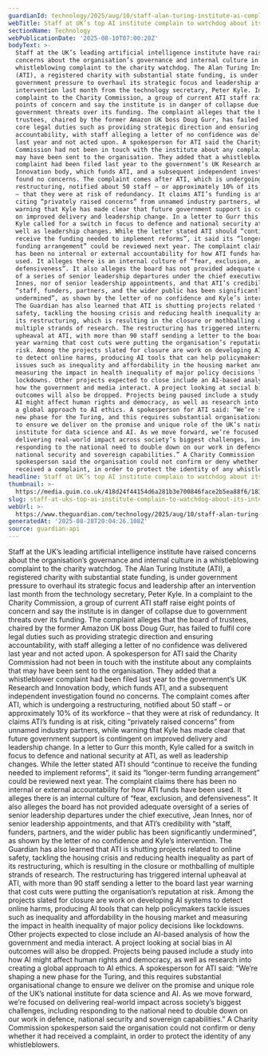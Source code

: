 ```yaml
---
guardianId: technology/2025/aug/10/staff-alan-turing-institute-ai-complain-watchdog
webTitle: Staff at UK’s top AI institute complain to watchdog about its internal culture
sectionName: Technology
webPublicationDate: '2025-08-10T07:00:20Z'
bodyText: >-
  Staff at the UK’s leading artificial intelligence institute have raised
  concerns about the organisation’s governance and internal culture in a
  whistleblowing complaint to the charity watchdog. The Alan Turing Institute
  (ATI), a registered charity with substantial state funding, is under
  government pressure to overhaul its strategic focus and leadership after an
  intervention last month from the technology secretary, Peter Kyle. In a
  complaint to the Charity Commission, a group of current ATI staff raise eight
  points of concern and say the institute is in danger of collapse due to
  government threats over its funding. The complaint alleges that the board of
  trustees, chaired by the former Amazon UK boss Doug Gurr, has failed to fulfil
  core legal duties such as providing strategic direction and ensuring
  accountability, with staff alleging a letter of no confidence was delivered
  last year and not acted upon. A spokesperson for ATI said the Charity
  Commission had not been in touch with the institute about any complaints that
  may have been sent to the organisation. They added that a whistleblower
  complaint had been filed last year to the government’s UK Research and
  Innovation body, which funds ATI, and a subsequent independent investigation
  found no concerns. The complaint comes after ATI, which is undergoing a
  restructuring, notified about 50 staff – or approximately 10% of its workforce
  – that they were at risk of redundancy. It claims ATI’s funding is at risk,
  citing “privately raised concerns” from unnamed industry partners, while
  warning that Kyle has made clear that future government support is contingent
  on improved delivery and leadership change. In a letter to Gurr this month,
  Kyle called for a switch in focus to defence and national security at ATI, as
  well as leadership changes. While the letter stated ATI should “continue to
  receive the funding needed to implement reforms”, it said its “longer-term
  funding arrangement” could be reviewed next year. The complaint claims there
  has been no internal or external accountability for how ATI funds have been
  used. It alleges there is an internal culture of “fear, exclusion, and
  defensiveness”. It also alleges the board has not provided adequate oversight
  of a series of senior leadership departures under the chief executive, Jean
  Innes, nor of senior leadership appointments, and that ATI’s credibility with
  “staff, funders, partners, and the wider public has been significantly
  undermined”, as shown by the letter of no confidence and Kyle’s intervention.
  The Guardian has also learned that ATI is shutting projects related to online
  safety, tackling the housing crisis and reducing health inequality as part of
  its restructuring, which is resulting in the closure or mothballing of
  multiple strands of research. The restructuring has triggered internal
  upheaval at ATI, with more than 90 staff sending a letter to the board last
  year warning that cost cuts were putting the organisation’s reputation at
  risk. Among the projects slated for closure are work on developing AI systems
  to detect online harms, producing AI tools that can help policymakers tackle
  issues such as inequality and affordability in the housing market and
  measuring the impact in health inequality of major policy decisions like
  lockdowns. Other projects expected to close include an AI-based analysis of
  how the government and media interact. A project looking at social bias in AI
  outcomes will also be dropped. Projects being paused include a study into how
  AI might affect human rights and democracy, as well as research into creating
  a global approach to AI ethics. A spokesperson for ATI said: “We’re shaping a
  new phase for the Turing, and this requires substantial organisational change
  to ensure we deliver on the promise and unique role of the UK’s national
  institute for data science and AI. As we move forward, we’re focused on
  delivering real-world impact across society’s biggest challenges, including
  responding to the national need to double down on our work in defence,
  national security and sovereign capabilities.” A Charity Commission
  spokesperson said the organisation could not confirm or deny whether it had
  received a complaint, in order to protect the identity of any whistleblowers.
headline: Staff at UK’s top AI institute complain to watchdog about its internal culture
thumbnail: >-
  https://media.guim.co.uk/418d24f44154d6a281b3e700846face2b5ea88f6/1835_208_4165_3332/500.jpg
slug: staff-at-uks-top-ai-institute-complain-to-watchdog-about-its-internal-culture
webUrl: >-
  https://www.theguardian.com/technology/2025/aug/10/staff-alan-turing-institute-ai-complain-watchdog
generatedAt: '2025-08-28T20:04:26.108Z'
source: guardian-api
---
```

Staff at the UK’s leading artificial intelligence institute have raised concerns about the organisation’s governance and internal culture in a whistleblowing complaint to the charity watchdog. The Alan Turing Institute (ATI), a registered charity with substantial state funding, is under government pressure to overhaul its strategic focus and leadership after an intervention last month from the technology secretary, Peter Kyle. In a complaint to the Charity Commission, a group of current ATI staff raise eight points of concern and say the institute is in danger of collapse due to government threats over its funding. The complaint alleges that the board of trustees, chaired by the former Amazon UK boss Doug Gurr, has failed to fulfil core legal duties such as providing strategic direction and ensuring accountability, with staff alleging a letter of no confidence was delivered last year and not acted upon. A spokesperson for ATI said the Charity Commission had not been in touch with the institute about any complaints that may have been sent to the organisation. They added that a whistleblower complaint had been filed last year to the government’s UK Research and Innovation body, which funds ATI, and a subsequent independent investigation found no concerns. The complaint comes after ATI, which is undergoing a restructuring, notified about 50 staff – or approximately 10% of its workforce – that they were at risk of redundancy. It claims ATI’s funding is at risk, citing “privately raised concerns” from unnamed industry partners, while warning that Kyle has made clear that future government support is contingent on improved delivery and leadership change. In a letter to Gurr this month, Kyle called for a switch in focus to defence and national security at ATI, as well as leadership changes. While the letter stated ATI should “continue to receive the funding needed to implement reforms”, it said its “longer-term funding arrangement” could be reviewed next year. The complaint claims there has been no internal or external accountability for how ATI funds have been used. It alleges there is an internal culture of “fear, exclusion, and defensiveness”. It also alleges the board has not provided adequate oversight of a series of senior leadership departures under the chief executive, Jean Innes, nor of senior leadership appointments, and that ATI’s credibility with “staff, funders, partners, and the wider public has been significantly undermined”, as shown by the letter of no confidence and Kyle’s intervention. The Guardian has also learned that ATI is shutting projects related to online safety, tackling the housing crisis and reducing health inequality as part of its restructuring, which is resulting in the closure or mothballing of multiple strands of research. The restructuring has triggered internal upheaval at ATI, with more than 90 staff sending a letter to the board last year warning that cost cuts were putting the organisation’s reputation at risk. Among the projects slated for closure are work on developing AI systems to detect online harms, producing AI tools that can help policymakers tackle issues such as inequality and affordability in the housing market and measuring the impact in health inequality of major policy decisions like lockdowns. Other projects expected to close include an AI-based analysis of how the government and media interact. A project looking at social bias in AI outcomes will also be dropped. Projects being paused include a study into how AI might affect human rights and democracy, as well as research into creating a global approach to AI ethics. A spokesperson for ATI said: “We’re shaping a new phase for the Turing, and this requires substantial organisational change to ensure we deliver on the promise and unique role of the UK’s national institute for data science and AI. As we move forward, we’re focused on delivering real-world impact across society’s biggest challenges, including responding to the national need to double down on our work in defence, national security and sovereign capabilities.” A Charity Commission spokesperson said the organisation could not confirm or deny whether it had received a complaint, in order to protect the identity of any whistleblowers.
